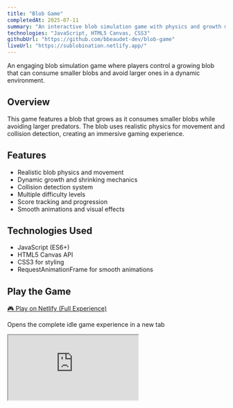 ```yaml
---
title: "Blob Game"
completedAt: 2025-07-11
summary: "An interactive blob simulation game with physics and growth mechanics"
technologies: "JavaScript, HTML5 Canvas, CSS3"
githubUrl: "https://github.com/bbeaudet-dev/blob-game"
liveUrl: "https://sublobination.netlify.app/"
---
```


An engaging blob simulation game where players control a growing blob that can consume smaller blobs and avoid larger ones in a dynamic environment.

## Overview

This game features a blob that grows as it consumes smaller blobs while avoiding larger predators. The blob uses realistic physics for movement and collision detection, creating an immersive gaming experience.

## Features

- Realistic blob physics and movement
- Dynamic growth and shrinking mechanics
- Collision detection system
- Multiple difficulty levels
- Score tracking and progression
- Smooth animations and visual effects

## Technologies Used

- JavaScript (ES6+)
- HTML5 Canvas API
- CSS3 for styling
- RequestAnimationFrame for smooth animations

## Play the Game

<div className="mb-6 text-center">
  <a
    href="https://sublobination.netlify.app/"
    target="_blank"
    rel="noopener noreferrer"
    className="inline-block px-6 py-3 bg-green-600 hover:bg-green-700 text-white font-semibold rounded-lg shadow-lg transition-colors"
  >
    🎮 Play on Netlify (Full Experience)
  </a>
  <p className="text-sm text-gray-600 dark:text-gray-400 mt-2">
    Opens the complete idle game experience in a new tab
  </p>
</div>

<div
  className="my-8 -mx-4 md:-mx-8 lg:-mx-16"
  style={{ marginTop: "2rem", marginBottom: "2rem" }}
>
  <div
    style={{
      width: "calc(100vw - 2rem)",
      height: "calc(100vh - 2rem)",
      minHeight: "600px",
      marginLeft: "calc(-50vw + 50% + 1rem)",
      marginRight: "calc(-50vw + 50% + 1rem)",
    }}
  >
    <iframe
      src="https://sublobination.netlify.app/"
      className="w-full h-full"
      style={{
        border: "none",
        borderRadius: "0",
        boxShadow: "none",
      }}
      title="Blob Game - Sublobination"
      allow="accelerometer; autoplay; clipboard-write; encrypted-media; gyroscope; picture-in-picture"
    />
  </div>
</div>

## Screenshots & Videos

<Image
  src="/portfolio/blob-game/blob1.jpg"
  alt="Blob game screenshot 1"
  width={800}
  height={600}
  className="rounded-lg my-4"
/>

<Image
  src="/portfolio/blob-game/blob2.jpg"
  alt="Blob game screenshot 2"
  width={800}
  height={600}
  className="rounded-lg my-4"
/>

<Image
  src="/portfolio/blob-game/blob3.jpg"
  alt="Blob game screenshot 3"
  width={800}
  height={600}
  className="rounded-lg my-4"
/>

<Image
  src="/portfolio/blob-game/blob4.jpg"
  alt="Blob game screenshot 4"
  width={800}
  height={600}
  className="rounded-lg my-4"
/>

<Image
  src="/portfolio/blob-game/blob6.jpg"
  alt="Blob game screenshot 6"
  width={800}
  height={600}
  className="rounded-lg my-4"
/>

## Links

- [GitHub Repository](https://github.com/bbeaudet-dev/blob-game)
